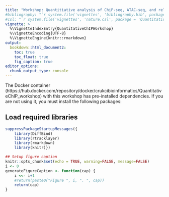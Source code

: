 ```yaml
---
title: "Workshop: Quantitiative analysis of ChiP-seq, ATAC-seq, and related DNA enrichment assays"
#bibliography: "`r system.file('vignettes', 'bibliography.bib', package = 'QuantitativeChIPWorkshop')`"
#csl: "`r system.file('vignettes', 'nature.csl', package = 'QuantitativeChIPWorkshop')`"
vignette: >
  %\VignetteIndexEntry{QuantitativeChIPWorkshop}
  %\VignetteEncoding{UTF-8}
  %\VignetteEngine{knitr::rmarkdown}
output:
  bookdown::html_document2:
    toc: true
    toc_float: true
    fig_caption: true
editor_options:
  chunk_output_type: console
---
```

The Docker container (https://hub.docker.com/repository/docker/crukcibioinformatics/QuantitativeChIP_workshop) with this workshop has pre-installed dependencies. If you are not using it, you must install the following packages:

## Load required libraries {-#my-section}
```r
suppressPackageStartupMessages({
    library(DiffBind)
    library(rtracklayer)
    library(rmarkdown)
    library(knitr)})
```

```r
## Setup figure caption
knitr::opts_chunk$set(echo = TRUE, warning=FALSE, message=FALSE)
i <- 0
generateFigureCaption <- function(cap) {
    i <<- i+1
    #return(paste0("Figure ", i, ". ", cap))
    return(cap)
}
```


